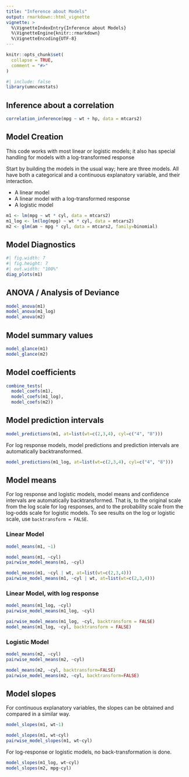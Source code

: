 ```yaml
---
title: "Inference about Models"
output: rmarkdown::html_vignette
vignette: >
  %\VignetteIndexEntry{Inference about Models}
  %\VignetteEngine{knitr::rmarkdown}
  %\VignetteEncoding{UTF-8}
---
```


```r
knitr::opts_chunk$set(
  collapse = TRUE,
  comment = "#>"
)
```

```r
#| include: false
library(umncvmstats)
```

## Inference about a correlation
```r
correlation_inference(mpg ~ wt + hp, data = mtcars2)
```

## Model Creation
This code works with most linear or logistic models; it also has special handling for models with a log-transformed response

Start by building the models in the usual way; here are three models. All have both a categorical and a continuous explanatory variable, and their interaction.

+ A linear model
+ A linear model with a log-transformed response
+ A logistic model

```r
m1 <- lm(mpg ~ wt * cyl, data = mtcars2)
m1_log <- lm(log(mpg) ~ wt * cyl, data = mtcars2)
m2 <- glm(am ~ mpg * cyl, data = mtcars2, family=binomial)
```

## Model Diagnostics
```r
#| fig.width: 7
#| fig.height: 7
#| out.width: "100%"
diag_plots(m1)
```


## ANOVA / Analysis of Deviance
```r
model_anova(m1)
model_anova(m1_log)
model_anova(m2)
```

## Model summary values
```r
model_glance(m1)
model_glance(m2)
```

## Model coefficients
```r
combine_tests(
  model_coefs(m1),
  model_coefs(m1_log),
  model_coefs(m2))
```

## Model prediction intervals

```r
model_predictions(m1, at=list(wt=c(2,3,4), cyl=c("4", "8")))
```

For log response models, model predictions and prediction intervals are automatically backtransformed. 

```r
model_predictions(m1_log, at=list(wt=c(2,3,4), cyl=c("4", "8")))
```

## Model means

For log response and logistic models, model means and confidence intervals are automatically backtransformed. That is, to the original scale from the log scale for log responses, and to the probability scale from the log-odds scale for logistic models. To see results on the log or logistic scale, use `backtransform = FALSE`.

### Linear Model

```r
model_means(m1, ~1)
```

```r
model_means(m1, ~cyl)
pairwise_model_means(m1, ~cyl)
```

```r
model_means(m1, ~cyl | wt, at=list(wt=c(2,3,4)))
pairwise_model_means(m1, ~cyl | wt, at=list(wt=c(2,3,4)))
```

### Linear Model, with log response

```r
model_means(m1_log, ~cyl)
pairwise_model_means(m1_log, ~cyl)
```

```r
pairwise_model_means(m1_log, ~cyl, backtransform = FALSE)
model_means(m1_log, ~cyl, backtransform = FALSE)
```

### Logistic Model
```r
model_means(m2, ~cyl)
pairwise_model_means(m2, ~cyl)
```

```r
model_means(m2, ~cyl, backtransform=FALSE)
pairwise_model_means(m2, ~cyl, backtransform=FALSE)
```

## Model slopes
For continuous explanatory variables, the slopes can be obtained and compared in a similar way.

```r
model_slopes(m1, wt~1)
```

```r
model_slopes(m1, wt~cyl)
pairwise_model_slopes(m1, wt~cyl)
```

For log-response or logistic models, no back-transformation is done.

```r
model_slopes(m1_log, wt~cyl)
model_slopes(m2, mpg~cyl)
```
